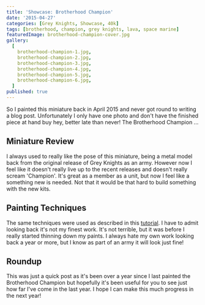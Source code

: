 ```yaml
---
title: 'Showcase: Brotherhood Champion'
date: '2015-04-27'
categories: [Grey Knights, Showcase, 40k]
tags: [brotherhood, champion, grey knights, lava, space marine]
featuredImage: brotherhood-champion-cover.jpg
gallery:
  [
    brotherhood-champion-1.jpg,
    brotherhood-champion-2.jpg,
    brotherhood-champion-3.jpg,
    brotherhood-champion-4.jpg,
    brotherhood-champion-5.jpg,
    brotherhood-champion-6.jpg,
  ]
published: true
---
```


So I painted this miniature back in April 2015 and never got round to writing a blog post. Unfortunately I only
have one photo and don't have the finished piece at hand buy hey, better late than never! The Brotherhood Champion ...

## Miniature Review

I always used to really like the pose of this miniature, being a metal model back from the original release of Grey
Knights as an army. However now I feel like it doesn't really live up to the recent releases and doesn't really
scream 'Champion'. It's great as a member as a unit, but now I feel like a something new is needed. Not that it
would be that hard to build something with the new kits.

## Painting Techniques

The same techniques were used as described in this [tutorial](/blog/posts/tutorials/40k/grey-knights/armour). I have
to admit looking back it's not my finest work. It's not terrible, but it was before I really started thinning down
my paints. I always hate my own work looking back a year or more, but I know as part of an army it will look just fine!

## Roundup

This was just a quick post as it's been over a year since I last painted the Brotherhood Champion but hopefully it's
been useful for you to see just how far I've come in the last year. I hope I can make this much progress in the next
year!
